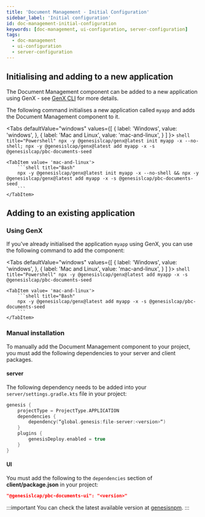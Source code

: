 ```yaml
---
title: 'Document Management - Initial Configuration'
sidebar_label: 'Initial configuration'
id: doc-management-initial-configuration
keywords: [doc-management, ui-configuration, server-configuration]
tags:
  - doc-management
  - ui-configuration
  - server-configuration
---
```



## Initialising and adding to a new application

The Document Management component can be added to a new application using GenX - see [GenX CLI](/docs/06_operations/03_commands/04_Genx_CLI.mdx) for more details.

The following command initialises a new application called `myapp` and adds the Document Management component to it.

<Tabs
    defaultValue="windows"
    values={[
        { label: 'Windows', value: 'windows', },
        { label: 'Mac and Linux', value: 'mac-and-linux', }
    ]
    }>
    <TabItem value="windows">
        ```shell title="Powershell"
        npx -y @genesislcap/genx@latest init myapp -x --no-shell; npx -y @genesislcap/genx@latest add myapp -x -s @genesislcap/pbc-documents-seed
        ```
    </TabItem>

    <TabItem value= 'mac-and-linux'>
        ```shell title="Bash"
        npx -y @genesislcap/genx@latest init myapp -x --no-shell && npx -y @genesislcap/genx@latest add myapp -x -s @genesislcap/pbc-documents-seed
        ```
    </TabItem>
</Tabs>

## Adding to an existing application

### Using GenX

If you've already initialised the application `myapp` using GenX, you can use the following command to add the component:

<Tabs
    defaultValue="windows"
    values={[
        { label: 'Windows', value: 'windows', },
        { label: 'Mac and Linux', value: 'mac-and-linux', }
    ]
    }>
    <TabItem value="windows">
        ```shell title="Powershell"
        npx -y @genesislcap/genx@latest add myapp -x -s @genesislcap/pbc-documents-seed
        ```
    </TabItem>

    <TabItem value= 'mac-and-linux'>
        ```shell title="Bash"
        npx -y @genesislcap/genx@latest add myapp -x -s @genesislcap/pbc-documents-seed
        ```
    </TabItem>
</Tabs>

### Manual installation
To manually add the Document Management component to your project, you must add the following dependencies to your server and client packages.

#### server
The following dependency needs to be added into your `server/settings.gradle.kts` file in your project:
```kotlin
genesis {
    projectType = ProjectType.APPLICATION
    dependencies {
        dependency(“global.genesis:file-server:<version>“)
    }
    plugins {
        genesisDeploy.enabled = true
    }
}
```

#### UI
You must add the following to the `dependencies` section of **client/package.json** in your project:

```json
"@genesislcap/pbc-documents-ui": "<version>"
```

:::important
You can check the latest available version at [genesisnpm](https://www.npmjs.com/~genesisnpm).
:::
